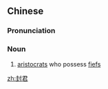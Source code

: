 ==Chinese==
{{zh-forms}}

===Pronunciation===
{{zh-pron
|m=fēngjūn
|cat=n
}}

===Noun===
{{zh-noun}}

# [[aristocrat]]s who possess [[fief]]s

[[zh:封君]]